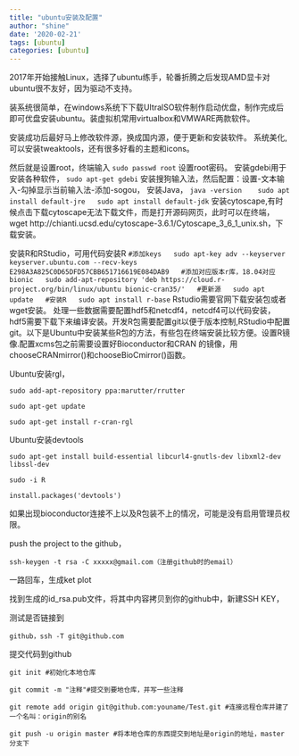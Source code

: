 ```yaml
---
title: "ubuntu安装及配置"
author: "shine"
date: '2020-02-21'
tags: [ubuntu]
categories: [ubuntu]
---
```


  2017年开始接触Linux，选择了ubuntu练手，轮番折腾之后发现AMD显卡对ubuntu很不友好，因为驱动不支持。

  装系统很简单，在windows系统下下载UItralSO软件制作启动优盘，制作完成后即可优盘安装ubuntu。装虚拟机常用virtualbox和VMWARE两款软件。

  安装成功后最好马上修改软件源，换成国内源，便于更新和安装软件。
  系统美化,可以安装tweaktools，还有很多好看的主题和icons。
  
  然后就是设置root，终端输入
  ```
  sudo passwd root
  ```
  设置root密码。
  安装gdebi用于安装各种软件，
  ```
  sudo apt-get gdebi
  ```
  安装搜狗输入法，然后配置：设置-文本输入-勾掉显示当前输入法-添加-sogou，
  安装Java， 
  ```
  java -version 
  sudo apt install default-jre
  sudo apt install default-jdk
  ```
  安装cytoscape,有时候点击下载cytoscape无法下载文件，而是打开源码网页，此时可以在终端，wget http://chianti.ucsd.edu/cytoscape-3.6.1/Cytoscape_3_6_1_unix.sh，下载安装。

  安装R和RStudio，可用代码安装R
  ```
  #添加keys
  sudo apt-key adv --keyserver keyserver.ubuntu.com --recv-keys E298A3A825C0D65DFD57CBB651716619E084DAB9
  #添加对应版本r库，18.04对应bionic
  sudo add-apt-repository 'deb https://cloud.r-project.org/bin/linux/ubuntu bionic-cran35/'
  #更新源
  sudo apt update
  #安装R
  sudo apt install r-base
  ```
  Rstudio需要官网下载安装包或者wget安装。
  处理一些数据需要配置hdf5和netcdf4，netcdf4可以代码安装，hdf5需要下载下来编译安装。开发R包需要配置git以便于版本控制,RStudio中配置git。以下是Ubuntu中安装某些R包的方法，有些包在终端安装比较方便。设置R镜像.配置xcms包之前需要设置好Bioconductor和CRAN 的镜像，用chooseCRANmirror()和chooseBioCmirror()函数。

Ubuntu安装rgl，
```
sudo add-apt-repository ppa:marutter/rrutter

sudo apt-get update

sudo apt-get install r-cran-rgl
```
Ubuntu安装devtools
```
sudo apt-get install build-essential libcurl4-gnutls-dev libxml2-dev libssl-dev

sudo -i R

install.packages('devtools')
```
如果出现bioconductor连接不上以及R包装不上的情况，可能是没有启用管理员权限。

push the project to the github，
```
ssh-keygen -t rsa -C xxxxx@gmail.com（注册github时的email）
```
一路回车，生成ket plot

找到生成的id_rsa.pub文件，将其中内容拷贝到你的github中，新建SSH KEY，

测试是否链接到
```
github，ssh -T git@github.com
```
提交代码到github
```
git init #初始化本地仓库

git commit -m "注释"#提交到要地仓库，并写一些注释

git remote add origin git@github.com:youname/Test.git #连接远程仓库并建了一个名叫：origin的别名

git push -u origin master #将本地仓库的东西提交到地址是origin的地址，master分支下
```
